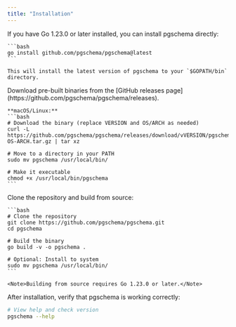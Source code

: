 ```yaml
---
title: "Installation"
---
```


<Tabs>
  <Tab title="Go Install">
    If you have Go 1.23.0 or later installed, you can install pgschema directly:
    
    ```bash
    go install github.com/pgschema/pgschema@latest
    ```
    
    This will install the latest version of pgschema to your `$GOPATH/bin` directory.
  </Tab>
  
  <Tab title="Pre-built Binary">
    Download pre-built binaries from the [GitHub releases page](https://github.com/pgschema/pgschema/releases).
    
    **macOS/Linux:**
    ```bash
    # Download the binary (replace VERSION and OS/ARCH as needed)
    curl -L https://github.com/pgschema/pgschema/releases/download/vVERSION/pgschema-OS-ARCH.tar.gz | tar xz
    
    # Move to a directory in your PATH
    sudo mv pgschema /usr/local/bin/
    
    # Make it executable
    chmod +x /usr/local/bin/pgschema
    ```
  </Tab>
  
  <Tab title="Build from Source">
    Clone the repository and build from source:
    
    ```bash
    # Clone the repository
    git clone https://github.com/pgschema/pgschema.git
    cd pgschema
    
    # Build the binary
    go build -v -o pgschema .
    
    # Optional: Install to system
    sudo mv pgschema /usr/local/bin/
    ```
    
    <Note>Building from source requires Go 1.23.0 or later.</Note>
  </Tab>
</Tabs>

After installation, verify that pgschema is working correctly:

```bash
# View help and check version
pgschema --help
```